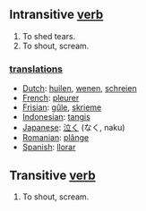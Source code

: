 == Intransitive [[verb]] ==

# To shed tears.
# To shout, scream.

=== [[translation]]s ===
*[[Dutch]]: [[huilen]], [[wenen]], [[schreien]]
*[[French]]: [[pleurer]]
*[[Frisian]]: [[gûle]], [[skrieme]]
*[[Indonesian]]: [[tangis]]
*[[Japanese]]: [[泣く]] (なく, naku)
*[[Romanian]]: [[plânge]]
*[[Spanish]]: [[llorar]]

== Transitive [[verb]] ==

# To shout, scream.